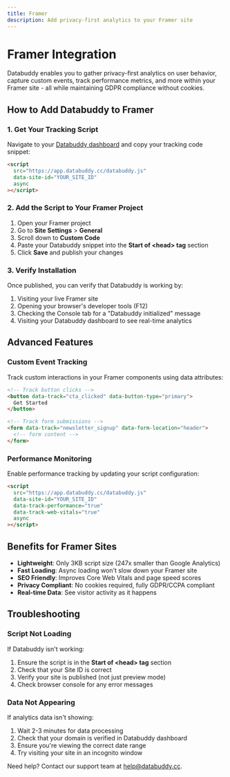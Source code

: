 ```yaml
---
title: Framer
description: Add privacy-first analytics to your Framer site
---
```


# Framer Integration

Databuddy enables you to gather privacy-first analytics on user behavior, capture custom events, track performance metrics, and more within your Framer site - all while maintaining GDPR compliance without cookies.

## How to Add Databuddy to Framer

### 1. Get Your Tracking Script

Navigate to your [Databuddy dashboard](https://app.databuddy.cc) and copy your tracking code snippet:

```html
<script
  src="https://app.databuddy.cc/databuddy.js"
  data-site-id="YOUR_SITE_ID"
  async
></script>
```

### 2. Add the Script to Your Framer Project

1. Open your Framer project
2. Go to **Site Settings** > **General**
3. Scroll down to **Custom Code**
4. Paste your Databuddy snippet into the **Start of &lt;head&gt; tag** section
5. Click **Save** and publish your changes

### 3. Verify Installation

Once published, you can verify that Databuddy is working by:

1. Visiting your live Framer site
2. Opening your browser's developer tools (F12)
3. Checking the Console tab for a "Databuddy initialized" message
4. Visiting your Databuddy dashboard to see real-time analytics

## Advanced Features

### Custom Event Tracking

Track custom interactions in your Framer components using data attributes:

```html
<!-- Track button clicks -->
<button data-track="cta_clicked" data-button-type="primary">
  Get Started
</button>

<!-- Track form submissions -->
<form data-track="newsletter_signup" data-form-location="header">
  <!-- form content -->
</form>
```

### Performance Monitoring

Enable performance tracking by updating your script configuration:

```html
<script
  src="https://app.databuddy.cc/databuddy.js"
  data-site-id="YOUR_SITE_ID"
  data-track-performance="true"
  data-track-web-vitals="true"
  async
></script>
```

## Benefits for Framer Sites

- **Lightweight**: Only 3KB script size (247x smaller than Google Analytics)
- **Fast Loading**: Async loading won't slow down your Framer site
- **SEO Friendly**: Improves Core Web Vitals and page speed scores
- **Privacy Compliant**: No cookies required, fully GDPR/CCPA compliant
- **Real-time Data**: See visitor activity as it happens

## Troubleshooting

### Script Not Loading

If Databuddy isn't working:

1. Ensure the script is in the **Start of &lt;head&gt; tag** section
2. Check that your Site ID is correct
3. Verify your site is published (not just preview mode)
4. Check browser console for any error messages

### Data Not Appearing

If analytics data isn't showing:

1. Wait 2-3 minutes for data processing
2. Check that your domain is verified in Databuddy dashboard
3. Ensure you're viewing the correct date range
4. Try visiting your site in an incognito window

Need help? Contact our support team at [help@databuddy.cc](mailto:help@databuddy.cc). 